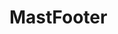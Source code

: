
<Meta title="Partials/MastFooter" component={MastFooter} />

# MastFooter

<Preview>
  <Story name="default">
    <MastFooter
      version={text("version")}
      copyright={text("copyright")}
      topButtonTitle={text("topButtonTitle")}
    />
  </Story>
</Preview>
